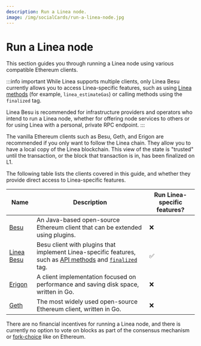 ```yaml
---
description: Run a Linea node.
image: /img/socialCards/run-a-linea-node.jpg
---
```



# Run a Linea node

This section guides you through running a Linea node using various compatible Ethereum clients.

:::info important
While Linea supports multiple clients, only Linea Besu currently allows you to access Linea-specific
features, such as using [Linea methods](../../../api/reference/index.mdx) (for example, `linea_estimateGas`)
or calling methods using the `finalized` tag.

Linea Besu is recommended for infrastructure providers and operators who intend to run a Linea
node, whether for offering node services to others or for using Linea with a personal, private RPC endpoint.
:::

The vanilla Ethereum clients such as Besu, Geth, and Erigon are recommended if you only want to follow the
Linea chain. They allow you to have a local copy of the Linea blockchain. This view of the state is
"trusted" until the transaction, or the block that transaction is in, has been finalized on L1.

The following table lists the clients covered in this guide, and whether they provide direct access
to Linea-specific features.

| Name                           | Description                                                                                                                                                 | Run Linea-specific features? |
|--------------------------------|-------------------------------------------------------------------------------------------------------------------------------------------------------------|------------------------|
| [Besu](./besu.mdx)             | An Java-based open-source Ethereum client that can be extended using plugins.                                                                               | ❌                     |
| [Linea Besu](./linea-besu.mdx) | Besu client with plugins that implement Linea-specific features, such as [API methods](../../../api/reference/index.mdx) and [`finalized`](../finalized-block.mdx) tag.                                                                                            | ✅                     |
| [Erigon](./erigon.mdx)         | A client implementation focused on performance and saving disk space, written in Go.                                                                        | ❌                     |
| [Geth](./geth.mdx)             | The most widely used open-source Ethereum client, written in Go.                                                                                            | ❌                     |


There are no financial incentives for running a Linea node, and there is currently no option to
vote on blocks as part of the consensus mechanism or
[fork-choice](https://eth2book.info/capella/part3/forkchoice/#whats-a-fork-choice) like on Ethereum.


<DocCardList />
